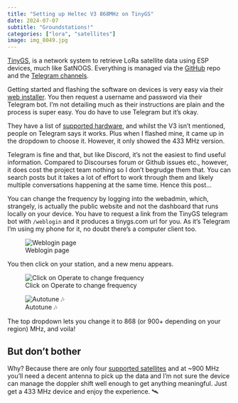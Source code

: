 ```yaml
---
title: "Setting up Heltec V3 868MHz on TinyGS"
date: 2024-07-07
subtitle: "Groundstations!"
categories: ["lora", "satellites"]
image: img_8049.jpg
---
```


[TinyGS](https://tinygs.com/), is a network system to retrieve LoRa satellite data using ESP devices, much like SatNOGS. Everything is managed via the [GitHub](https://github.com/G4lile0/tinyGS) repo and the [Telegram channels](https://t.me/joinchat/DmYSElZahiJGwHX6jCzB3Q).

Getting started and flashing the software on devices is very easy via their [web installer](https://installer.tinygs.com/). You then request a username and password via their Telegram bot. I’m not detailing much as their instructions are plain and the process is super easy. You do have to use Telegram but it’s okay.

They have a list of [supported hardware](https://github.com/G4lile0/tinyGS?tab=readme-ov-file#hardware), and whilst the V3 isn’t mentioned, people on Telegram says it works. Plus when I flashed mine, it came up in the dropdown to choose it. However, it only showed the 433 MHz version.

Telegram is fine and that, but like Discord, it’s not the easiest to find useful information. Compared to Discourses forum or Github issues etc., however, it does cost the project team nothing so I don’t begrudge them that. You can search posts but it takes a lot of effort to work through them and likely multiple conversations happening at the same time. Hence this post…

You can change the frequency by logging into the webadmin, which, strangely, is actually the public website and not the dashboard that runs locally on your device. You have to request a link from the TinyGS telegram bot with `/weblogin` and it produces a tinygs.com url for you. As it’s Telegram I’m using my phone for it, no doubt there’s a computer client too.

![Weblogin page](img_8048-1-675x1024.jpg)

You then click on your station, and a new menu appears.

![Click on Operate to change frequency](img_8047-1-510x1024.jpg)

![Autotune 🎶](img_8045-1-596x1024.jpg)

The top dropdown lets you change it to 868 (or 900+ depending on your region) MHz, and voila!

## But don’t bother

Why? Because there are only four [supported satellites](https://tinygs.com/satellites) and at ~900 MHz you’ll need a decent antenna to pick up the data and I’m not sure the device can manage the doppler shift well enough to get anything meaningful. Just get a 433 MHz device and enjoy the experience. 🛰️
